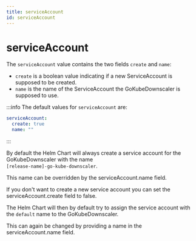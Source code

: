```yaml
---
title: serviceAccount
id: serviceAccount
---
```


# serviceAccount

The `serviceAccount` value contains the two fields `create` and `name`:

- `create` is a boolean value indicating if a new ServiceAccount is supposed to be created.
- `name` is the name of the ServiceAccount the GoKubeDownscaler is supposed to use.

:::info
The default values for `serviceAccount` are:

```yaml
serviceAccount:
  create: true
  name: ""
```

:::

By default the Helm Chart will always create a service account for the GoKubeDownscaler with the name\
`[release-name]-go-kube-downscaler`.

This name can be overridden by the serviceAccount.name field.

If you don't want to create a new service account you can set the serviceAccount.create field to false.

The Helm Chart will then by default try to assign the service account with the `default` name to the GoKubeDownscaler.

This can again be changed by providing a name in the serviceAccount.name field.

